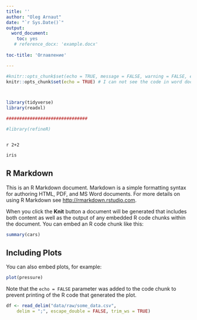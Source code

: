```yaml
---
title: ''
author: "Oleg Arnaut"
date: "`r Sys.Date()`"
output:
  word_document:
    toc: yes
   # reference_docx: 'example.docx'
    
toc-title: 'Оглавление'

---
```


```r

#knitr::opts_chunk$set(echo = TRUE, message = FALSE, warning = FALSE, error = FALSE, cache = TRUE) # I can see the code in word documents
knitr::opts_chunk$set(echo = TRUE) # I can not see the code in word documents



library(tidyverse)
library(readxl)

###############################

#library(refineR)



```


`r 2+2`


```r

iris

```


## R Markdown

This is an R Markdown document. Markdown is a simple formatting syntax for authoring HTML, PDF, and MS Word documents. For more details on using R Markdown see <http://rmarkdown.rstudio.com>.

When you click the **Knit** button a document will be generated that includes both content as well as the output of any embedded R code chunks within the document. You can embed an R code chunk like this:

```r
summary(cars)
```


\newpage


## Including Plots

You can also embed plots, for example:

```r
plot(pressure)
```

Note that the `echo = FALSE` parameter was added to the code chunk to prevent printing of the R code that generated the plot.


```r

df <- read_delim("data/raw/some_data.csv", 
    delim = ";", escape_double = FALSE, trim_ws = TRUE)


```



